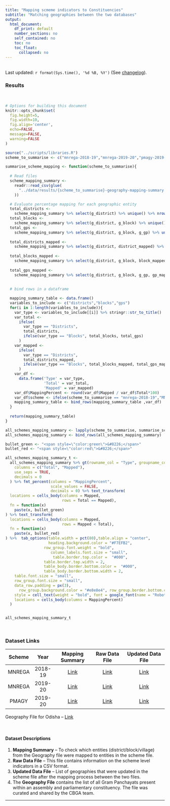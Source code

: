 ```yaml
---
title: "Mapping scmeme indicators to Constituencies"
subtitle: "Matching geographies between the two databases"
output: 
  html_document:
    df_print: default
    number_sections: no
    self_contained: no
    toc: no
    toc_float:
      collapsed: no
---
```


<br /> Last updated: `r format(Sys.time(), '%d %B, %Y')` (See [changelog](https://github.com/cbgaindia/obi-constituency-data-mapping/commits/main)).



### Results

<br />

```r
# Options for building this document
knitr::opts_chunk$set(
  fig.height=5, 
  fig.width=10, 
  fig.align='center',
  echo=FALSE,
  message=FALSE,
  warning=FALSE
)
```

```r
source("../scripts/libraries.R")
scheme_to_summarise <- c("mnrega-2018-19","mnrega-2019-20","pmagy-2019-20")

summarise_scheme_mapping <- function(scheme_to_summarise){
  
  # Read files
  scheme_mapping_summary <-
    readr::read_csv(glue(
      "../data/results/{scheme_to_summarise}-geography-mapping-summary.csv"
    ))

  # Evaluate percentage mapping for each geographic entity  
  total_districts <-
    scheme_mapping_summary %>% select(g_district) %>% unique() %>% nrow()
  total_blocks <-
    scheme_mapping_summary %>% select(g_district, g_block) %>% unique() %>% nrow()
  total_gps <-
    scheme_mapping_summary %>% select(g_district, g_block, g_gp) %>% unique() %>% nrow
  
  total_districts_mapped <-
    scheme_mapping_summary %>% select(g_district, district_mapped) %>% unique %>% filter(district_mapped ==
                                                                                           "yes") %>% nrow()
  total_blocks_mapped <-
    scheme_mapping_summary %>% select(g_district, g_block, block_mapped) %>% unique() %>% filter(block_mapped ==
                                                                                                   "yes") %>% nrow()
  total_gps_mapped <-
    scheme_mapping_summary %>% select(g_district, g_block, g_gp, gp_mapped) %>% unique() %>% filter(gp_mapped ==
                                                                                                      "yes") %>% nrow()
  
  # bind rows in a dataframe

  mapping_summary_table <- data.frame()
  variables_to_include <- c("districts","blocks","gps")
  for(i in 1:length(variables_to_include)){
    var_type <- variables_to_include[[i]] %>% stringr::str_to_title()
    var_total <-
      ifelse(
        var_type == "Districts",
        total_districts,
        ifelse(var_type == "Blocks", total_blocks, total_gps)
      )
    var_mapped <-
      ifelse(
        var_type == "Districts",
        total_districts_mapped,
        ifelse(var_type == "Blocks", total_blocks_mapped, total_gps_mapped)
      )
    var_df <-
      data.frame('Type' = var_type,
                 'Total' = var_total,
                 'Mapped' = var_mapped)
    var_df$MappingPercent <- round(var_df$Mapped / var_df$Total*100)
    var_df$scheme <- ifelse(scheme_to_summarise == "mnrega-2018-19","MNREGA (2018-19)",ifelse(scheme_to_summarise == "mnrega-2019-20","MNREGA (2019-20)","PMAGY (2019-20)"))
    mapping_summary_table <- bind_rows(mapping_summary_table ,var_df)
  }
  
  return(mapping_summary_table)
} 
```

```r

all_schemes_mapping_summary <- lapply(scheme_to_summarise, summarise_scheme_mapping)
all_schemes_mapping_summary <- bind_rows(all_schemes_mapping_summary)

```

```r
bullet_green <- "<span style=\"color:green\">&#8226;</span>"
bullet_red <- "<span style=\"color:red\">&#8226;</span>"

all_schemes_mapping_summary_t <-
  all_schemes_mapping_summary %>% gt(rowname_col = "Type", groupname_col = "scheme") %>% tab_header(title = "Scheme Geography Mapping Summary") %>% fmt_number(
    columns = c("Total", "Mapped"),
    use_seps = TRUE,
    decimals = 0
  ) %>% fmt_percent(columns = "MappingPercent",
                    scale_values = FALSE,
                    decimals = 0) %>% text_transform(
  locations = cells_body(columns = Mapped,
                         rows = Total == Mapped),
  fn = function(x)
    paste(x, bullet_green)
) %>% text_transform(
  locations = cells_body(columns = Mapped,
                         rows = Mapped < Total),
  fn = function(x)
    paste(x, bullet_red)
) %>%  tab_options(table.width = pct(80),table.align = "center",
                   heading.background.color = "#F7EFB2",
                 row_group.font.weight = "bold",
                    column_labels.font.size = "small",
                     table.border.top.color =  "#000",
                 table.border.top.width = 2,
                 table_body.border.bottom.color =  "#000",
                 table_body.border.bottom.width = 2,
    table.font.size = "small",
    row_group.font.size = "small",
    data_row.padding = px(3),
      row_group.background.color = "#e8e8e4", row_group.border.bottom.color = "#8d99ae") %>%  tab_style(
    style = cell_text(weight = "bold", font = google_font(name = "Roboto")),
    locations = cells_body(columns = MappingPercent)
  )


all_schemes_mapping_summary_t
```

<br />

### Dataset Links

| Scheme | Year    | Mapping Summary | Raw Data File | Updated Data File  |
|:------:| :-----: | :--------------:| :------------:| :----------------: |
| MNREGA | 2018-19 | [Link](../data/results/mnrega-2018-19-geography-mapping-summary.csv)        | [Link](../data/scheme/MNREGA/odisha/2018-19/raw/csv/MGNREGA-Odisha-2018-19.csv)      | [Link](../data/scheme/MNREGA/odisha/2018-19/updated/odisha-mnrega-2018-updated.csv)           |
| MNREGA | 2019-20 | [Link](../data/results/mnrega-2019-20-geography-mapping-summary.csv)        | [Link](../data/scheme/MNREGA/odisha/2019-20/raw/csv/MGNREGA-Odisha-2019-20.csv)      | [Link](..//data/scheme/MNREGA/odisha/2019-20/updated/odisha-mnrega-2019-updated.csv)           |
| PMAGY  | 2019-20 | [Link](../data/results/pmagy-2019-20-geography-mapping-summary.csv)        | [Link](../data/scheme/PMAGY/odisha/2019-20/raw/csv/PMAYG-Odisha 2019-20.csv)      | [Link](../data/scheme/PMAGY/odisha/2019-20/updated/odisha-pmagy-2019-updated.csv)           |


Geography File for Odisha -- [Link](../data/geography/updated/geo-odisha-updated.csv)

<br />

#### Dataset Descriptions

1. **Mapping Summary** -- To check which entities (district/block/village) from the Geography file were mapped to entities in the scheme file. 
2. **Raw Data File** -- This file contains information on the scheme level indicators in a CSV format.
3. **Updated Data File** -- List of geographies that were updated in the scheme file after the mapping process between the two files.
4. The **Geography File** contains the list of all Gram Panchayats present within an assembly and parliamentary constituency. The file was curated and shared by the CBGA team.


---



